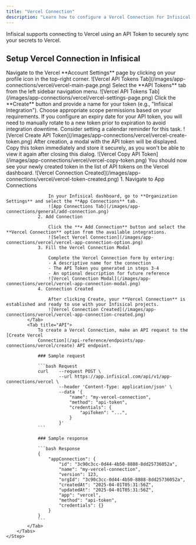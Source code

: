 ```yaml
---
title: "Vercel Connection"
description: "Learn how to configure a Vercel Connection for Infisical."
---
```


Infisical supports connecting to Vercel using an API Token to securely sync your secrets to Vercel.

## Setup Vercel Connection in Infisical

<Steps>
    <Step title="Move to API Tokens on Vercel">
        Navigate to the Vercel **Account Settings** page by clicking on your profile icon in the top-right corner.
        ![Vercel API Tokens Tab](/images/app-connections/vercel/vercel-main-page.png)
    </Step>
    <Step title="Open API Tokens Tab">
        Select the **API Tokens** tab from the left sidebar navigation menu.
        ![Vercel API Tokens Tab](/images/app-connections/vercel/vercel-settings-page.png)
    </Step>
    <Step title="Create the API Token">
        Click the **Create** button and provide a name for your token (e.g., "Infisical Integration"). 
        Choose appropriate scope permissions based on your requirements.
        <Note>
            If you configure an expiry date for your API token, you will need to manually rotate to a new token prior to expiration to avoid integration downtime. Consider setting a calendar reminder for this task.
        </Note>
        ![Vercel Create API Token](/images/app-connections/vercel/vercel-create-token.png)
    </Step>
    <Step title="Copy the API Token">
        After creation, a modal with the API token will be displayed. Copy this token immediately and store it securely, as you won't be able to view it again after closing this dialog.
        ![Vercel Copy API Token](/images/app-connections/vercel/vercel-copy-token.png)
    </Step>
    <Step title="Token Created">
        You should now see your newly created token in the list of API tokens on the Vercel dashboard.
        ![Vercel Connection Created](/images/app-connections/vercel/vercel-token-created.png)
    </Step>
    <Step title="Setup Vercel Connection in Infisical">
        <Tabs>
            <Tab title="Infisical UI">
                1. Navigate to App Connections

                    In your Infisical dashboard, go to **Organization Settings** and select the **App Connections** tab.
                    ![App Connections Tab](/images/app-connections/general/add-connection.png)
                2. Add Connection

                    Click the **+ Add Connection** button and select the **Vercel Connection** option from the available integrations.
                    ![Select Vercel Connection](/images/app-connections/vercel/vercel-app-connection-option.png)
                3. Fill the Vercel Connection Modal

                    Complete the Vercel Connection form by entering:
                    - A descriptive name for the connection
                    - The API Token you generated in steps 3-4
                    - An optional description for future reference
                    ![Vercel Connection Modal](/images/app-connections/vercel/vercel-app-connection-modal.png)
                4. Connection Created

                    After clicking Create, your **Vercel Connection** is established and ready to use with your Infisical projects.
                    ![Vercel Connection Created](/images/app-connections/vercel/vercel-app-connection-created.png)
            </Tab>
            <Tab title="API">
                To create a Vercel Connection, make an API request to the [Create Vercel
                Connection](/api-reference/endpoints/app-connections/vercel/create) API endpoint.

                ### Sample request

                ```bash Request
                curl    --request POST \
                        --url https://app.infisical.com/api/v1/app-connections/vercel \
                        --header 'Content-Type: application/json' \
                        --data '{
                            "name": "my-vercel-connection",
                            "method": "api-token",
                            "credentials": {
                                "apiToken": "...",
                            }
                        }'
                ```

                ### Sample response

                ```bash Response
                {
                    "appConnection": {
                        "id": "3c90c3cc-0d44-4b50-8888-8dd25736052a",
                        "name": "my-vercel-connection",
                        "version": 123,
                        "orgId": "3c90c3cc-0d44-4b50-8888-8dd25736052a",
                        "createdAt": "2025-04-01T05:31:56Z",
                        "updatedAt": "2025-04-01T05:31:56Z",
                        "app": "vercel",
                        "method": "api-token",
                        "credentials": {}
                    }
                }
                ```
            </Tab>
        </Tabs>
    </Step>
</Steps>